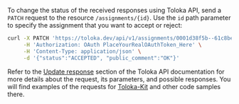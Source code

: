 To change the status of the received responses using Toloka API, send a `PATCH` request to the resource `/assignments/{id}`. Use the `id` path parameter to specify the assignment that you want to accept or reject:

```bash
curl -X PATCH 'https://toloka.dev/api/v1/assignments/0001d38f5b--61c8be211c3a7842a596ac0a' \
     -H 'Authorization: OAuth PlaceYourRealOAuthToken_Here' \
     -H 'Content-Type: application/json' \
     -d '{"status":"ACCEPTED", "public_comment":"OK"}'
```

<Note mode="tip" title="Visit Toloka API reference">

Refer to the [Update response](https://toloka.ai/docs/api/api-reference/#patch-/assignments/-id-) section of the Toloka API documentation for more details about the request, its parameters, and possible responses. You will find examples of the requests for [Toloka-Kit](/docs/toloka-kit/) and other code samples there.

</Note>